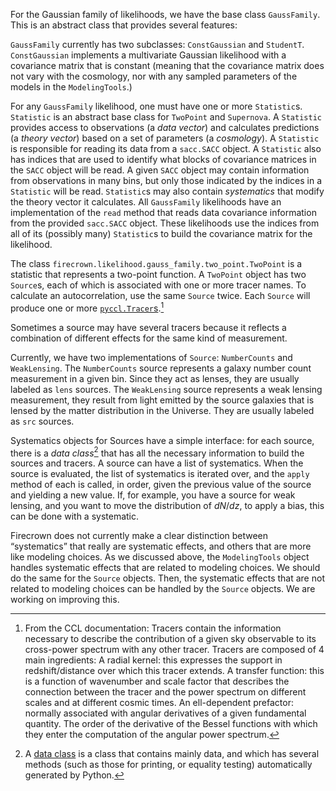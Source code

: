 For the Gaussian family of likelihoods, we have the base class `GaussFamily`.
This is an abstract class that provides several features:

`GaussFamily` currently has two subclasses: `ConstGaussian` and `StudentT`.
`ConstGaussian` implements a multivariate Gaussian likelihood with a covariance matrix that is constant (meaning that the covariance matrix does not vary with the cosmology, nor with any sampled parameters of the models in the `ModelingTools`.)

For any `GaussFamily` likelihood, one must have one or more `Statistic`s.
`Statistic` is an abstract base class for `TwoPoint` and `Supernova`.
A `Statistic` provides access to observations (a *data vector*) and calculates predictions (a *theory vector*) based on a set of parameters (a *cosmology*).
A `Statistic` is responsible for reading its data from a `sacc.SACC` object.
A `Statistic` also has indices that are used to identify what blocks of covariance matrices in the `SACC` object will be read.
A given `SACC` object may contain information from observations in many bins, but only those indicated by the indices in a `Statistic` will be read.
`Statistic`s may also contain *systematics* that modify the theory vector it calculates.
All `GaussFamily` likelihoods have an implementation of the `read` method that reads data covariance information from the provided `sacc.SACC` object.
These likelihoods use the indices from all of its (possibly many) `Statistic`s to build the covariance matrix for the likelihood.

The class `firecrown.likelihood.gauss_family.two_point.TwoPoint` is a statistic that represents a two-point function.
A `TwoPoint` object has two `Source`s, each of which is associated with one or more tracer names.
To calculate an autocorrelation, use the same `Source` twice.
Each `Source`  will produce one or more [`pyccl.Tracer`s](https://ccl.readthedocs.io/en/latest/api/pyccl.tracers.html#pyccl.tracers.Tracer).[^tracer]

[^tracer]: From the CCL documentation:
    Tracers contain the information necessary to describe the contribution of a given sky observable to its cross-power spectrum with any other tracer. Tracers are composed of 4 main ingredients:
    A radial kernel: this expresses the support in redshift/distance over which this tracer extends.
    A transfer function: this is a function of wavenumber and scale factor that describes the connection between the tracer and the power spectrum on different scales and at different cosmic times.
    An ell-dependent prefactor: normally associated with angular derivatives of a given fundamental quantity.
    The order of the derivative of the Bessel functions with which they enter the computation of the angular power spectrum.

Sometimes a source may have several tracers because it reflects a combination of different effects for the same kind of measurement.

Currently, we have two implementations of `Source`: `NumberCounts` and `WeakLensing`.
The `NumberCounts` source represents a galaxy number count measurement in a given bin. 
Since they act as lenses, they are usually labeled as `lens` sources. 
The `WeakLensing` source represents a weak lensing measurement, they result from light emitted by the source galaxies that is lensed by the matter distribution in the Universe. 
They are usually labeled as `src` sources.

Systematics objects for Sources have a simple interface: for each source, there is a *data class*[^dataclass] that has all the necessary information to build the sources and tracers.
A source can have a list of systematics.
When the source is evaluated, the list of systematics is iterated over, and the `apply` method of each is called, in order, given the previous value of the source and yielding a new value.
If, for example, you have a source for weak lensing, and you want to move the distribution of $dN/dz$, to apply a bias, this can be done with a systematic.

[^dataclass]: A [data class](https://docs.python.org/3/library/dataclasses.html?highlight=dataclass) is a class that contains mainly data, and which has several methods (such as those for printing, or equality testing) automatically generated by Python.

Firecrown does not currently make a clear distinction between "systematics" that really are systematic effects, and others that are more like modeling choices.
As we discussed above, the `ModelingTools` object handles systematic effects that are related to modeling choices.
We should do the same for the `Source` objects.
Then, the systematic effects that are not related to modeling choices can be handled by the `Source` objects.
We are working on improving this.
